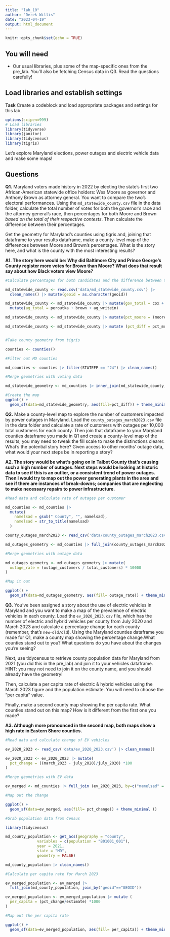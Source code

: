 ```yaml
---
title: "lab_10"
author: "Derek Willis"
date: "2023-04-19"
output: html_document
---
```


```r
knitr::opts_chunk$set(echo = TRUE)
```

## You will need

-   Our usual libraries, plus some of the map-specific ones from the pre_lab. You'll also be fetching Census data in Q3. Read the questions carefully!

## Load libraries and establish settings

**Task** Create a codeblock and load appropriate packages and settings for this lab.

```r
options(scipen=999)
# Load libraries
library(tidyverse)
library(janitor)
library(tidycensus)
library(tigris)
```

Let's explore Maryland elections, power outages and electric vehicle data and make some maps!

## Questions

**Q1.** Maryland voters made history in 2022 by electing the state's first two African-American statewide office holders: Wes Moore as governor and Anthony Brown as attorney general. You want to compare the two's electoral performances. Using the `md_statewide_county.csv` file in the data folder, calculate the total number of votes for both the governor's race and the attorney general's race, then percentages for both Moore and Brown *based on the total of their respective contests*. Then calculate the difference between their percentages.

Get the geometry for Maryland's counties using tigris and, joining that dataframe to your results dataframe, make a county-level map of the differences between Moore and Brown's percentages. What is the story here, and what is the county with the most interesting results?

**A1. The story here would be: Why did Baltimore City and Prince George's County register more votes for Brown than Moore? What does that result say about how Black voters view Moore?**

```r
#Calculate percentages for both candidates and the difference between them per county

md_statewide_county <- read.csv('data/md_statewide_county.csv') |> 
  clean_names() |> mutate(geoid = as.character(geoid))

md_statewide_county <- md_statewide_county |> mutate(gov_total = cox + moore + lashar + wallace + harding + sefcik + gov_writein) |>
  mutate(ag_total = peroutka + brown + ag_writein)

md_statewide_county <- md_statewide_county |> mutate(pct_moore = (moore/gov_total) *100) |> mutate(pct_brown = (brown/ag_total *100))

md_statewide_county <- md_statewide_county |> mutate (pct_diff = pct_moore - pct_brown)



```

```r
#Take county geometry from tigris

counties <- counties()

#Filter out MD counties

md_counties <- counties |> filter(STATEFP == "24") |> clean_names()

```

```r
#Merge geometries with voting data

md_statewide_geometry <- md_counties |> inner_join(md_statewide_county, by=c("geoid" = "geoid"))


```

```r
#Create the map
ggplot() +
  geom_sf(data=md_statewide_geometry, aes(fill=pct_diff)) + theme_minimal () 


```

**Q2.** Make a county-level map to explore the number of customers impacted by power outages in Maryland. Load the `county_outages_march2023.csv` file in the data folder and calculate a rate of customers with outages per 10,000 total customers for each county. Then join that dataframe to your Maryland counties dataframe you made in Q1 and create a county-level map of the results; you may need to tweak the fill scale to make the distinctions clearer. What's the potential story here? Given access to other months' outage data, what would your next steps be in reporting a story?

**A2. The story would be what's going on in Talbot County that's causing such a high number of outages. Next steps would be looking at historic data to see if this is an outlier, or a consistent trend of power outages. Then I would try to map out the power generating plants in the area and see if there are instances of break-downs; companies that are neglecting to make necessary repairs to power infrastructure.**

```r
#Read data and calculate rate of outages per customer

md_counties <- md_counties |>
  mutate(
    namelsad = gsub(" County", "", namelsad),
    namelsad = str_to_title(namelsad)
  )

county_outages_march2023 <- read_csv('data/county_outages_march2023.csv') |> clean_names()

md_outages_geometry <- md_counties |> full_join(county_outages_march2023, by=c("namelsad" = "county"))

```

```r
#Merge geometries with outage data

md_outages_geometry <- md_outages_geometry |> mutate(
  outage_rate = (outage_customers / total_customers) * 10000
)

```

```r
#Map it out

ggplot() +
  geom_sf(data=md_outages_geometry, aes(fill= outage_rate)) + theme_minimal ()

```

**Q3.** You've been assigned a story about the use of electric vehicles in Maryland and you want to make a map of the prevalence of electric vehicles in each county. Load the `ev_2020_2023.csv` file, which has the number of electric and hybrid vehicles per county from July 2020 and March 2023 and calculate a percentage change for each county (remember, that's `new-old/old`). Using the Maryland counties dataframe you made for Q1, make a county map showing the percentage change.What counties stand out to you? What questions do you have about the changes you're seeing?

Next, use tidycensus to retrieve county population data for Maryland from 2021 (you did this in the pre_lab) and join it to your vehicles dataframe. HINT: you may not need to join it on the county name, and you should already have the geometry!

Then, calculate a per capita rate of electric & hybrid vehicles using the March 2023 figure and the population estimate. You will need to choose the "per capita" value.

Finally, make a second county map showing the per capita rate. What counties stand out on this map? How is it different from the first one you made?

**A3. Although more pronounced in the second map, both maps show a high rate in Eastern Shore counties.**

```r
#Read data and calculate change of EV vehicles

ev_2020_2023 <- read_csv('data/ev_2020_2023.csv') |> clean_names()

ev_2020_2023 <- ev_2020_2023 |> mutate(
  pct_change = ((march_2023 - july_2020)/july_2020) *100
)

```

```r
#Merge geometries with EV data

ev_merged <- md_counties |> full_join (ev_2020_2023, by=c("namelsad" = "county"))

```

```r
#Map out the change

ggplot() +
  geom_sf(data=ev_merged, aes(fill= pct_change)) + theme_minimal ()

```

```r
#Grab population data from Census

library(tidycensus)

md_county_population <- get_acs(geography = "county",
              variables = c(population = "B01001_001"),
              year = 2021,
              state = "MD",
              geometry = FALSE)

md_county_population |> clean_names()

```

```r
#Calculate per capita rate for March 2023

ev_merged_population <- ev_merged |> 
  full_join(md_county_population, join_by("geoid"=="GEOID"))

ev_merged_population <- ev_merged_population |> mutate (
  per_capita = (pct_change/estimate) *1000
)
```

```r
#Map out the per capita rate

ggplot() +
  geom_sf(data=ev_merged_population, aes(fill= per_capita)) + theme_minimal ()
```
